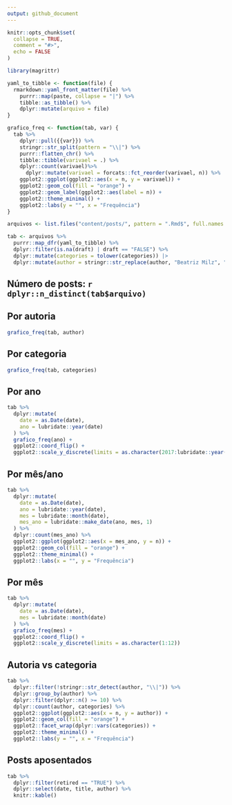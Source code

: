 ```yaml
---
output: github_document
---
```


<!-- README.md is generated from README.Rmd. Please edit that file -->

```r
knitr::opts_chunk$set(
  collapse = TRUE,
  comment = "#>",
  echo = FALSE
)

library(magrittr)
```

```r
yaml_to_tibble <- function(file) {
  rmarkdown::yaml_front_matter(file) %>% 
    purrr::map(paste, collapse = "|") %>% 
    tibble::as_tibble() %>% 
    dplyr::mutate(arquivo = file)
}

grafico_freq <- function(tab, var) {
  tab %>% 
    dplyr::pull({{var}}) %>% 
    stringr::str_split(pattern = "\\|") %>%
    purrr::flatten_chr() %>% 
    tibble::tibble(varivael = .) %>% 
    dplyr::count(varivael)%>% 
      dplyr::mutate(varivael = forcats::fct_reorder(varivael, n)) %>% 
    ggplot2::ggplot(ggplot2::aes(x = n, y = varivael)) +
    ggplot2::geom_col(fill = "orange") +
    ggplot2::geom_label(ggplot2::aes(label = n)) +
    ggplot2::theme_minimal() +
    ggplot2::labs(y = "", x = "Frequência")
}
```

```r
arquivos <- list.files("content/posts/", pattern = ".Rmd$", full.names = TRUE)

tab <- arquivos %>% 
  purrr::map_dfr(yaml_to_tibble) %>%  
  dplyr::filter(is.na(draft) | draft == "FALSE") %>% 
  dplyr::mutate(categories = tolower(categories)) |> 
  dplyr::mutate(author = stringr::str_replace(author, "Beatriz Milz", "Beatriz"))
```

## Número de posts: `r dplyr::n_distinct(tab$arquivo)`

## Por autoria

```r
grafico_freq(tab, author)
```

## Por categoria

```r
grafico_freq(tab, categories)
```

## Por ano

```r
tab %>% 
  dplyr::mutate(
    date = as.Date(date),
    ano = lubridate::year(date)
  ) %>% 
  grafico_freq(ano) +
  ggplot2::coord_flip() +
  ggplot2::scale_y_discrete(limits = as.character(2017:lubridate::year(Sys.Date())))
```


## Por mês/ano

```r
tab %>% 
  dplyr::mutate(
    date = as.Date(date),
    ano = lubridate::year(date),
    mes = lubridate::month(date),
    mes_ano = lubridate::make_date(ano, mes, 1)
  ) %>% 
  dplyr::count(mes_ano) %>% 
  ggplot2::ggplot(ggplot2::aes(x = mes_ano, y = n)) +
  ggplot2::geom_col(fill = "orange") +
  ggplot2::theme_minimal() +
  ggplot2::labs(x = "", y = "Frequência")
```

## Por mês

```r
tab %>% 
  dplyr::mutate(
    date = as.Date(date),
    mes = lubridate::month(date)
  ) %>% 
  grafico_freq(mes) +
  ggplot2::coord_flip() +
  ggplot2::scale_y_discrete(limits = as.character(1:12))
```

## Autoria vs categoria

```r
tab %>% 
  dplyr::filter(!stringr::str_detect(author, "\\|")) %>% 
  dplyr::group_by(author) %>% 
  dplyr::filter(dplyr::n() >= 10) %>% 
  dplyr::count(author, categories) %>% 
  ggplot2::ggplot(ggplot2::aes(x = n, y = author)) +
  ggplot2::geom_col(fill = "orange") +
  ggplot2::facet_wrap(dplyr::vars(categories)) +
  ggplot2::theme_minimal() +
  ggplot2::labs(y = "", x = "Frequência")
```

## Posts aposentados

```r
tab %>% 
  dplyr::filter(retired == "TRUE") %>% 
  dplyr::select(date, title, author) %>% 
  knitr::kable()
```

